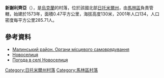 {{coord|50|45|14|N|29|26|10|E|scale:30000|display=title}}

'''新謝利齊亞'''（{{lang-uk|Новоселиця}}），是[[烏克蘭|烏克蘭]]的村落，位於該國北部[[日托米爾州|日托米爾州]]，由[[馬林區|馬林區]]負責管轄，始建於1573年，面積0.47平方公里，海拔高度130米，2001年人口134，人口密度每平方公里285.71人。

==參考資料==
*[https://web.archive.org/web/20160311115359/http://www.malyn-rayrada.org.ua/index.php?option=com_content&view=category&layout=blog&id=10&Itemid=17&lang=uk Малинський район. Органи місцевого самоврядування]
*[http://gska2.rada.gov.ua/pls/z7502/A005?rdat1=19.10.2010&rf7571=9842 Новоселиця]{{dead link|date=2018年3月 |bot=InternetArchiveBot |fix-attempted=yes }}
* [http://weather.in.ua/ua/zhitomirskaja/18030 Погода в селі Новоселиця] {{Wayback|url=http://weather.in.ua/ua/zhitomirskaja/18030 |date=20111219132216 }}

{{DEFAULTSORT:Новоселиця}}
[[Category:日托米爾州村落|Category:日托米爾州村落]]
[[Category:馬林區村落|Category:馬林區村落]]


{{Zhytomyr-geo-stub}}